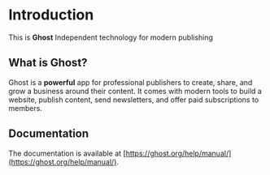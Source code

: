 
# Introduction
 
This is **Ghost**
Independent technology for modern publishing

## What is **Ghost**?

Ghost is a **powerful** app for professional publishers to create, share, and grow a business around their content. It comes with modern tools to build a website, publish content, send newsletters, and offer paid subscriptions to members.

## Documentation

The documentation is available at [https://ghost.org/help/manual/](https://ghost.org/help/manual/). 

<Cards>
  <Card title="Callout" href="/advanced/installation-local" />
  <Card title="Tabs" href="/about" />
  <Card title="Steps" href="/advanced/satori" />
</Cards>


